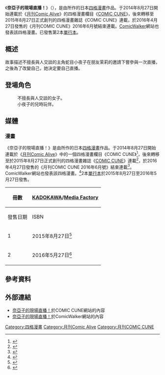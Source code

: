 {{Infobox animanga/Headerofja
|標題= 奈亞子的現場直播！
|圖像= 奈亞子的現場直播!.jpg
|說明= 《奈亞子的現場直播！》第1本漫畫封面
|類型= [[四格漫畫|四格漫畫]]
|日文名稱= ニョロ子の生放送！ 
|英文名稱= 
|假名= 
|羅馬字= 
}}
{{Infobox animanga/Manga
|標題= 
|作者= {{lang|ja|むく}} 
|作畫= 
|出版社= [[KADOKAWA|KADOKAWA]]
|其他出版社= 
|連載雜誌= [[月刊Comic_Alive|月刊Comic Alive]]<br>[[COMIC_CUNE|COMIC CUNE]]
|label= 
|網路= 
|發售日= 
|開始= 2014年8月27日
|結束= 2016年4月27日
|冊數= 2冊
|話數= 
}}
{{Infobox animanga/Footerofja}}
《'''奈亞子的現場直播！'''》（{{lang-ja|ニョロ子の生放送！}}），是由{{lang|ja|むく}}所作的日本[[四格漫畫|四格漫畫]]作品。于2014年8月27日開始連載於《[[月刊Comic_Alive|月刊Comic Alive]]》的四格漫畫欄目《[[COMIC_CUNE|COMIC CUNE]]》，後來轉移至2015年8月27日正式創刊的四格漫畫雜誌《COMIC CUNE》連載，於2016年4月27日發售的《月刊COMIC CUNE》2016年6月號結束連載。[[ComicWalker|ComicWalker]]網站也發表該四格漫畫。已發售第2本[[單行本|單行本]]。

==概述==
故事描述不擅長與人交談的主角蛇目小夜子在朋友茉莉的邀請下嘗參與一次直播，之後為了改變自己，她決定要自己直播。

==登場角色==
; {{nihongo|小夜子|小夜子}}
: 不擅長與人交談的女子。
; {{nihongo|茉莉|茉莉}}
: 小夜子的兒時玩伴。

==媒體==
===漫畫===
《奈亞子的現場直播！》是由{{lang|ja|むく}}所作的日本[[四格漫畫|四格漫畫]]作品。于2014年8月27日開始連載於《[[月刊Comic_Alive|月刊Comic Alive]]》中的一個四格漫畫欄目《COMIC CUNE》<ref>{{cite web|url=http://natalie.mu/comic/news/124682|script-title=ja:4コマ誌コミックキューン、アライブ内に誕生|publisher=[[Natalie.mu|Natalie.mu]]|date=2014年8月27日|accessdate=2016年2月24日|language=ja|archive-date=2016年3月4日|archive-url=https://web.archive.org/web/20160304102257/http://natalie.mu/comic/news/124682|dead-url=no}}</ref>，後來轉移至於2015年8月27日正式創刊的四格漫畫雜誌《[[COMIC_CUNE|COMIC CUNE]]》連載<ref>{{cite web|url=http://natalie.mu/comic/news/158261|script-title=ja:4コマ誌キューン創刊、なもりポスター付録＆「パンでPeace！」アニメ化|publisher=Natalie.mu|date=2015年8月27日|accessdate=2016年3月6日|language=ja|archive-date=2016年3月3日|archive-url=https://web.archive.org/web/20160303103631/http://natalie.mu/comic/news/158261|dead-url=no}}</ref>，於2016年4月27日發售的《月刊COMIC CUNE 2016年6月號》結束連載<ref>{{cite web|url=http://www.e-hon.ne.jp/bec/SA/DetailZasshi?refShinCode=0900000004910135730665&Action_id=101&Sza_id=RR|script-title=ja:月刊コミックキューン　２０１６年６月号|publisher=[[東販|東販]]|accessdate=2016年10月2日|language=ja}}{{Dead link|date=2020年1月 |bot=InternetArchiveBot |fix-attempted=yes }}</ref>。ComicWalker網站也發表該四格漫畫。<ref>{{cite web|url=http://natalie.mu/comic/news/164267|script-title=ja:新4コマ誌コミックキューンの全連載作品が、ComicWalkerで無料配信|publisher=Natalie.mu|date=2015年10月28日|accessdate=2016年2月24日|language=ja|archive-date=2016年3月3日|archive-url=https://web.archive.org/web/20160303113416/http://natalie.mu/comic/news/164267|dead-url=no}}</ref>2本[[單行本|單行本]]於2015年8月27日至2016年5月27日發售。
{| class=wikitable style="font-size:small;"
|-
!rowspan="2"|冊數
!colspan="2"|[[KADOKAWA|KADOKAWA]]/[[Media_Factory|Media Factory]]
|-
!發售日期!!ISBN
|-
! 1
| 2015年8月27日<ref>{{cite web|url=http://mediafactory.jp/Form/Product/ProductDetail.aspx?shop=0&pid=9784040677439&vid=&cat=&swrd=%E3%83%8B%E3%83%A7%E3%83%AD%E5%AD%90%E3%81%AE%E7%94%9F%E6%94%BE%E9%80%81!|script-title=ja:ニョロ子の生放送！1|publisher=[[Media_Factory|Media Factory]]|accessdate=2016年4月24日|language=ja|archive-date=2016年5月8日|archive-url=https://web.archive.org/web/20160508160036/http://mediafactory.jp/Form/Product/ProductDetail.aspx?shop=0&pid=9784040677439&vid=&cat=&swrd=%E3%83%8B%E3%83%A7%E3%83%AD%E5%AD%90%E3%81%AE%E7%94%9F%E6%94%BE%E9%80%81!|dead-url=no}}</ref>
| ISBN 978-4-0406-7743-9
|-
! 2
| 2016年5月27日<ref>{{cite web|url=https://www.amazon.co.jp/dp/4040683323|script-title=ja:ニョロ子の生放送! (2) (MFC キューンシリーズ) |publisher=[[日本亞馬遜|日本亞馬遜]]|accessdate=2016年4月24日|language=ja}}</ref>
| ISBN 978-4-0406-8332-4
|}

==參考資料==
{{Reflist}}

==外部連結==
*[http://comiccune.jp/work/352/ 奈亞子的現場直播！]{{Wayback|url=http://comiccune.jp/work/352/ |date=20160308190228 }}於COMIC CUNE網站的內容{{ja icon}}
*[http://comic-walker.com/contents/detail/KDCW_MF06000008010000_68/ 奈亞子的現場直播！]{{Wayback|url=http://comic-walker.com/contents/detail/KDCW_MF06000008010000_68/ |date=20160312122016 }}於ComicWalker網站的內容{{ja icon}}

[[Category:四格漫畫|Category:四格漫畫]]
[[Category:月刊Comic_Alive|Category:月刊Comic Alive]] 
[[Category:月刊COMIC_CUNE|Category:月刊COMIC CUNE]]